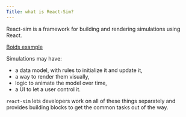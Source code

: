 ```yaml
---
Title: what is React-Sim?
---
```



React-sim is a framework for building and rendering simulations using React.

<ChillBoids />

[Boids example](/examples/boids)

Simulations may have:

- a data model, with rules to initialize it and update it,
- a way to render them visually,
- logic to animate the model over time,
- a UI to let a user control it.

`react-sim` lets developers work on all of these things separately and provides building blocks to get the common tasks out of the way.
